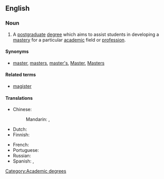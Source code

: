 ==English==

===Noun===
{{wikipedia}}
{{en-noun|sg=[[master]]'s [[degree]]}}

# A [[postgraduate]] [[degree]] which aims to assist students in developing a [[mastery]] for a particular [[academic]] field or [[profession]].

====Synonyms====
* [[master]], [[masters]], [[master's]], [[Master]], [[Masters]]

====Related terms====
* [[magister]]

====Translations====
{{trans-top|postgraduate degree}}
* Chinese:
*: Mandarin: {{t-|cmn|碩士|sc=Hani}}, {{t-|cmn|硕士|tr=shuòshì|sc=Hani}}
* Dutch: {{t-|nl|meestergraad|m}}
* Finnish: {{t-|fi|maisterintutkinto}}
{{trans-mid}}
* French: {{t+|fr|master|m}}
* Portuguese: {{t+|pt|mestrado|m}}
* Russian: {{t|ru|степень магистра|f|tr=stépen' magístra}}
* Spanish: {{t-|es|maestría|f}},  {{t-|es|máster|m}}
{{trans-bottom}}

[[Category:Academic degrees]]
